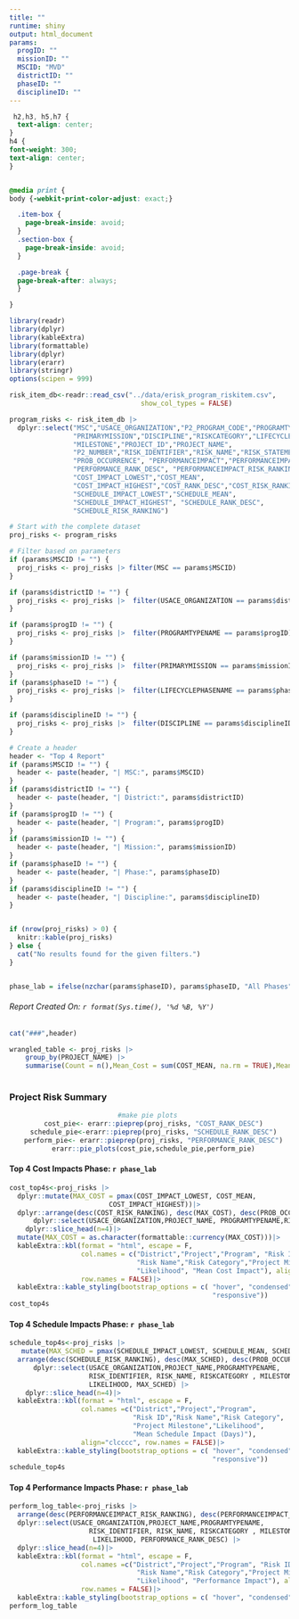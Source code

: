 ```yaml
---
title: ""
runtime: shiny
output: html_document
params:
  progID: ""
  missionID: ""
  MSCID: "MVD"
  districtID: ""
  phaseID: ""
  disciplineID: ""
---
```

```css
 h2,h3, h5,h7 {
  text-align: center;
}
h4 {
font-weight: 300;
text-align: center;
}


@media print {
body {-webkit-print-color-adjust: exact;}

  .item-box {
    page-break-inside: avoid;
  }
  .section-box {
    page-break-inside: avoid;
  }

  .page-break {
  page-break-after: always;
  }

}
```

```r
library(readr)
library(dplyr) 
library(kableExtra) 
library(formattable)
library(dplyr)
library(erarr)
library(stringr)
options(scipen = 999)

risk_item_db<-readr::read_csv("../data/erisk_program_riskitem.csv",
                                 show_col_types = FALSE)

program_risks <- risk_item_db |>
  dplyr::select("MSC","USACE_ORGANIZATION","P2_PROGRAM_CODE","PROGRAMTYPENAME",
                "PRIMARYMISSION","DISCIPLINE","RISKCATEGORY","LIFECYCLEPHASENAME",
                "MILESTONE","PROJECT_ID","PROJECT_NAME",
                "P2_NUMBER","RISK_IDENTIFIER","RISK_NAME","RISK_STATEMENT","LIKELIHOOD",
                "PROB_OCCURRENCE", "PERFORMANCEIMPACT","PERFORMANCEIMPACT_IMPCT",
                "PERFORMANCE_RANK_DESC", "PERFORMANCEIMPACT_RISK_RANKING",
                "COST_IMPACT_LOWEST","COST_MEAN",
                "COST_IMPACT_HIGHEST","COST_RANK_DESC","COST_RISK_RANKING",
                "SCHEDULE_IMPACT_LOWEST","SCHEDULE_MEAN",
                "SCHEDULE_IMPACT_HIGHEST", "SCHEDULE_RANK_DESC", 
                "SCHEDULE_RISK_RANKING")

```

```r
# Start with the complete dataset
proj_risks <- program_risks

# Filter based on parameters
if (params$MSCID != "") {
  proj_risks <- proj_risks |> filter(MSC == params$MSCID)
}

if (params$districtID != "") {
  proj_risks <- proj_risks |>  filter(USACE_ORGANIZATION == params$districtID)
}

if (params$progID != "") {
  proj_risks <- proj_risks |>  filter(PROGRAMTYPENAME == params$progID)
}

if (params$missionID != "") {
  proj_risks <- proj_risks |>  filter(PRIMARYMISSION == params$missionID)
}
if (params$phaseID != "") {
  proj_risks <- proj_risks |>  filter(LIFECYCLEPHASENAME == params$phaseID)
}

if (params$disciplineID != "") {
  proj_risks <- proj_risks |>  filter(DISCIPLINE == params$disciplineID)
}

# Create a header
header <- "Top 4 Report" 
if (params$MSCID != "") {
  header <- paste(header, "| MSC:", params$MSCID)
}
if (params$districtID != "") {
  header <- paste(header, "| District:", params$districtID)
}
if (params$progID != "") {
  header <- paste(header, "| Program:", params$progID)
}
if (params$missionID != "") {
  header <- paste(header, "| Mission:", params$missionID)
}
if (params$phaseID != "") {
  header <- paste(header, "| Phase:", params$phaseID)
}
if (params$disciplineID != "") {
  header <- paste(header, "| Discipline:", params$disciplineID)
}


if (nrow(proj_risks) > 0) {
  knitr::kable(proj_risks)
} else {
  cat("No results found for the given filters.")
}


phase_lab = ifelse(nzchar(params$phaseID), params$phaseID, "All Phases")
```

###### Report Created On: `r format(Sys.time(), '%d %B, %Y')`
```r
cat("###",header)
```

```r
wrangled_table <- proj_risks |>    
    group_by(PROJECT_NAME) |> 
    summarise(Count = n(),Mean_Cost = sum(COST_MEAN, na.rm = TRUE),Mean_Schedule = sum(SCHEDULE_MEAN, na.rm = TRUE), .groups = 'drop') 
  
```



### Project Risk Summary 
<center>
```r
#make pie plots 
  cost_pie<- erarr::pieprep(proj_risks, "COST_RANK_DESC")
  schedule_pie<-erarr::pieprep(proj_risks, "SCHEDULE_RANK_DESC")
  perform_pie<- erarr::pieprep(proj_risks, "PERFORMANCE_RANK_DESC")
  erarr::pie_plots(cost_pie,schedule_pie,perform_pie)


```
</center>
#### Top 4 Cost Impacts Phase: `r phase_lab`
``` r
cost_top4s<-proj_risks |>
  dplyr::mutate(MAX_COST = pmax(COST_IMPACT_LOWEST, COST_MEAN, 
                         COST_IMPACT_HIGHEST))|>
  dplyr::arrange(desc(COST_RISK_RANKING), desc(MAX_COST), desc(PROB_OCCURRENCE))|>
      dplyr::select(USACE_ORGANIZATION,PROJECT_NAME, PROGRAMTYPENAME,RISK_IDENTIFIER, RISK_NAME, RISKCATEGORY , MILESTONE , LIKELIHOOD, MAX_COST) |>
    dplyr::slice_head(n=4)|>
  mutate(MAX_COST = as.character(formattable::currency(MAX_COST)))|>
  kableExtra::kbl(format = "html", escape = F, 
                  col.names = c("District","Project","Program", "Risk ID",
                                "Risk Name","Risk Category","Project Milestone",
                                "Likelihood", "Mean Cost Impact"), align="ccclcccc", 
                  row.names = FALSE)|>
  kableExtra::kable_styling(bootstrap_options = c( "hover", "condensed", 
                                                   "responsive"))
cost_top4s
```

#### Top 4 Schedule Impacts Phase: `r phase_lab`
``` r
schedule_top4s<-proj_risks |>
   mutate(MAX_SCHED = pmax(SCHEDULE_IMPACT_LOWEST, SCHEDULE_MEAN, SCHEDULE_IMPACT_HIGHEST))|>
  arrange(desc(SCHEDULE_RISK_RANKING), desc(MAX_SCHED), desc(PROB_OCCURRENCE))|>
      dplyr::select(USACE_ORGANIZATION,PROJECT_NAME,PROGRAMTYPENAME,
                    RISK_IDENTIFIER, RISK_NAME, RISKCATEGORY , MILESTONE , 
                    LIKELIHOOD, MAX_SCHED) |>
    dplyr::slice_head(n=4)|>
  kableExtra::kbl(format = "html", escape = F, 
                  col.names =c("District","Project","Program", 
                               "Risk ID","Risk Name","Risk Category",
                               "Project Milestone","Likelihood", 
                               "Mean Schedule Impact (Days)"), 
                  align="clcccc", row.names = FALSE)|>
  kableExtra::kable_styling(bootstrap_options = c( "hover", "condensed", 
                                                   "responsive"))
schedule_top4s
```



#### Top 4 Performance Impacts Phase: `r phase_lab`
``` r
perform_log_table<-proj_risks |>
  arrange(desc(PERFORMANCEIMPACT_RISK_RANKING), desc(PERFORMANCEIMPACT_IMPCT), desc(PROB_OCCURRENCE))|>
  dplyr::select(USACE_ORGANIZATION,PROJECT_NAME,PROGRAMTYPENAME,
                    RISK_IDENTIFIER, RISK_NAME, RISKCATEGORY , MILESTONE , 
                     LIKELIHOOD, PERFORMANCE_RANK_DESC) |>
  dplyr::slice_head(n=4)|>
  kableExtra::kbl(format = "html", escape = F, 
                  col.names =c("District","Project","Program", "Risk ID",
                                "Risk Name","Risk Category","Project Milestone",
                                "Likelihood", "Performance Impact"), align="clcccc", 
                  row.names = FALSE)|>
  kableExtra::kable_styling(bootstrap_options = c( "hover", "condensed", "responsive"))
perform_log_table
```
